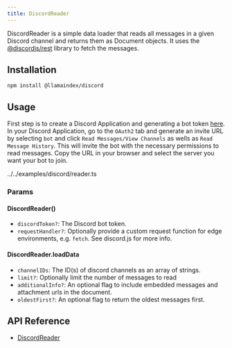 ```yaml
---
title: DiscordReader
---
```


DiscordReader is a simple data loader that reads all messages in a given Discord channel and returns them as Document objects.
It uses the [@discordjs/rest](https://github.com/discordjs/discord.js/tree/main/packages/rest) library to fetch the messages.

## Installation

```package-install
npm install @llamaindex/discord
```

## Usage

First step is to create a Discord Application and generating a bot token [here](https://discord.com/developers/applications).
In your Discord Application, go to the `OAuth2` tab and generate an invite URL by selecting `bot` and click `Read Messages/View Channels` as wells as `Read Message History`.
This will invite the bot with the necessary permissions to read messages.
Copy the URL in your browser and select the server you want your bot to join.

<include cwd>../../examples/discord/reader.ts</include>

### Params

#### DiscordReader()

- `discordToken?`: The Discord bot token.
- `requestHandler?`: Optionally provide a custom request function for edge environments, e.g. `fetch`. See discord.js for more info.

#### DiscordReader.loadData

- `channelIDs`: The ID(s) of discord channels as an array of strings.
- `limit?`: Optionally limit the number of messages to read
- `additionalInfo?`: An optional flag to include embedded messages and attachment urls in the document.
- `oldestFirst?`: An optional flag to return the oldest messages first.

## API Reference

- [DiscordReader](/docs/api/classes/DiscordReader)
